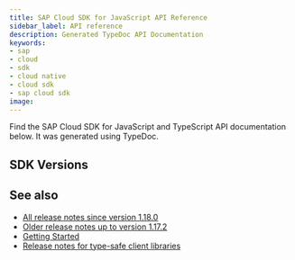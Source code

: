 ```yaml
---
title: SAP Cloud SDK for JavaScript API Reference
sidebar_label: API reference
description: Generated TypeDoc API Documentation
keywords:
- sap
- cloud
- sdk
- cloud native
- cloud sdk
- sap cloud sdk
image:
---
```



Find the SAP Cloud SDK for JavaScript and TypeScript API documentation below. It was generated using TypeDoc.

## SDK Versions ##

<ApiReleaseList/>

## See also ##

- [All release notes since version 1.18.0](https://github.com/SAP/cloud-sdk/releases)
- [Older release notes up to version 1.17.2](https://help.sap.com/doc/2324e9c3b28748a4ae2ad08166d77675/1.0/en-US/js-index.html)
- [Getting Started](getting-started)
- [Release notes for type-safe client libraries](release-notes-sap-cloud-sdk-for-javascript-and-typescript)

